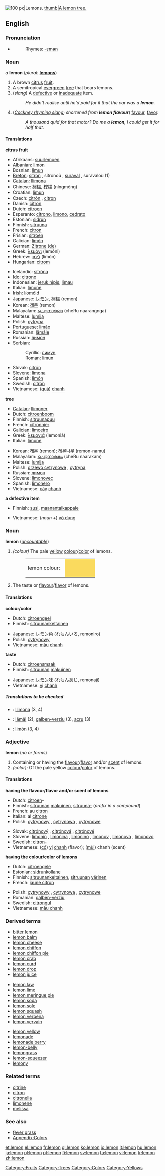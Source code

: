 {{wikipedia}}
[[Image:Lemon.jpg|thumb|right|100 px|Lemons.]]
[[image:Lemon tree Berkeley.JPG|thumb|A lemon tree.]]
==English==

===Pronunciation===
*{{IPA|/ˈlemən/}}
*:Rhymes: [[Rhymes:English:-ɛmən|-ɛmən]]

===Noun===
''a'' '''lemon''' (''plural:'' '''[[lemons]]''')

# A brown [[citrus]] [[fruit]].
# A semitropical [[evergreen]] [[tree]] that bears lemons.
# (''slang'') A [[defective]] or [[inadequate]] item.
#:''He didn't realise until he'd paid for it that the car was a '''lemon'''.''
# (''[[Cockney rhyming slang]]; shortened from '''lemon flavour''''') [[favour]], [[favor]].
#:''A thousand quid for that motor? Do me a '''lemon''', I could get it for half that.''

====Translations====

'''citrus fruit'''
{{Top}}
*Afrikaans: [[suurlemoen]]
*Albanian: [[limon]] {{m}}
*Bosnian: [[limun]] {{m}}
*[[Breton]]: [[sitron]] {{m}}, sitronoù {{p}}, [[suraval]] {{m}}, suravaloù {{p}} (1)
*[[Catalan]]: [[llimona]] {{f}}
*Chinese: [[檸檬]], [[柠檬]] (níngméng)
*Croatian: [[limun]] {{m}}
*Czech: [[citrón]] {{m}}, [[citron]]
*Danish: [[citron#Danish|citron]]
*Dutch: [[citroen]] {{f}}
*Esperanto: [[citrono]], [[limono]], [[cedrato]]
*Estonian: [[sidrun]]
*Finnish: [[sitruuna]]
*French: [[citron#French|citron]] {{m}}
*Frisian: [[sitroen]]
*Galician: [[limón]] {{m}}
*German: [[Zitrone]] [[:de:Zitrone| (de)]] {{f}}
*Greek: [[λεμόνι]] (lemóni) {{n}}
*Hebrew: [[לימון]] (limón) {{m}}
*Hungarian: [[citrom]]
{{mid}}
*Icelandic: [[sítróna]]
*Ido: [[citrono]]
*Indonesian: [[jeruk nipis]], [[limau]]
*Italian: [[limone]] {{m}}
*Irish: [[líomóid]] {{f}}
*Japanese: [[レモン]], [[檸檬]] (remon)
*Korean: [[레몬]] (remon)
*Malayalam: [[ചെറുനാരങ്ങ]] (cheRu naarangnga)
*Maltese: [[lumija]]
*Polish: [[cytryna]] {{f}}
*Portuguese: [[limão]] {{m}}
*Romanian: [[lămâie]] {{f}}
*Russian: [[лимон]] {{m}}
*Serbian:
*:Cyrillic: [[лимун]] {{m}}
*:Roman: [[limun]] {{m}}
*Slovak: [[citrón#Slovak|citrón]] {{m}}
*Slovene: [[limona]] {{f}}
*Spanish: [[limón]] {{m}}
*Swedish: [[citron]] {{c}}
*Vietnamese: ([[quả]]) [[chanh]]
{{Bottom}}

'''tree'''
{{Top}}
*[[Catalan]]: [[llimoner]] {{m}}
*Dutch: [[citroenboom]]
*Finnish: [[sitruunapuu]]
*French: [[citronnier]] {{m}}
*Galician: [[limoeiro]] {{m}}
*Greek: [[λεμονιά]] (lemoniá) {{f}}
*Italian: [[limone]] {{m}}
{{mid}}
*Korean: [[레몬]] (remon); [[레몬나무]] (remon-namu)
*Malayalam: [[ചെറുനാരകം]] (cheRu naarakam)
*Maltese: [[lumija]]
*Polish: [[drzewo cytrynowe]] {{f}}, [[cytryna]] {{f}}
*Russian: [[лимон]] {{m}}
*Slovene: [[limonovec]] {{m}}
*Spanish: [[limonero]] {{m}}
*Vietnamese: [[cây]] [[chanh]]
{{Bottom}}

'''a defective item'''
{{Top}}
*Finnish: [[susi]], [[maanantaikappale]]
{{Mid}}
*Vietnamese: (''noun +'') [[vô dụng]]
{{Bottom}}

===Noun===
'''lemon''' (''[[uncountable]]'')

# ''(colour)'' The pale [[yellow]] [[colour]]/[[color]] of lemons.
#:<table><tr><td>lemon colour: &nbsp;</td><td bgcolor="#FADA5E" width="80">&nbsp; </td></tr></table>
# The taste or [[flavour]]/[[flavor]] of lemons.

====Translations====

'''colour/color'''
{{Top}}
*Dutch: [[citroengeel]]
*Finnish: [[sitruunankeltainen]]
{{Mid}}
*Japanese: [[レモン]]色 (れもんいろ, remoniro)
*Polish: [[cytrynowy]] {{m}}
*Vietnamese: [[màu]] [[chanh]]
{{Bottom}}

'''taste'''
{{Top}}
*Dutch: [[citroensmaak]]
*Finnish: [[sitruuna|sitruunan]] [[makuinen]]
{{Mid}}
*Japanese: [[レモン]]味 (れもんあじ, remonaji)
*Vietnamese: [[vị]] [[chanh]]
{{Bottom}}

=====Translations to be checked=====
{{checktrans}}
<!--Remove this section once all of the translations below have been moved into the tables above.-->

*{{ttbc|Catalan}}: [[llimona]] {{f}} (3, 4)
*{{ttbc|Romanian}}: [[lămâi]] {{m}} (2), [[galben-verziu]] (3), [[acru]] (3)
*{{ttbc|Spanish}}: [[limón]] {{m}} (3, 4)

===Adjective===
'''lemon''' (''no {{compar}} or {{superl}} forms'')

# Containing or having the [[flavour]]/[[flavor]] and/or [[scent]] of lemons.
# ''(color):'' Of the pale yellow [[colour]]/[[color]] of lemons.

====Translations====

'''having the flavour/flavor and/or scent of lemons'''
{{top}}
*Dutch: [[citroen]]-
*Finnish: [[sitruuna|sitruunan]] [[makuinen]], [[sitruuna|sitruuna-]] (''prefix in a compound'')
*French: au [[citron]]
*Italian: al [[citrone]]
*Polish: [[cytrynowy]] {{m}}, [[cytrynowa]] {{f}}, [[cytrynowe]] {{n}}
{{mid}}
*Slovak: [[citrónový]] {{m}}, [[citrónová]] {{f}}, [[citrónové]] {{n}}
*Slovene: [[limonin]] {{m}}, [[limonina]] {{f}}, [[limonino]] {{n}}, [[limonov]] {{m}}, [[limonova]] {{f}}, [[limonovo]] {{n}}
*Swedish: [[citron-]]
*Vietnamese: ([[có]]) [[vị]] [[chanh]] (flavor); ([[mùi]]) chanh (scent)
{{bottom}}

'''having the colour/color of lemons'''
{{top}}
*Dutch: [[citroengele]]
*Estonian: [[sidrunkollane]]
*Finnish: [[sitruunankeltainen]], [[sitruuna|sitruunan]] [[värinen]]
*French: [[jaune citron]]
{{mid}}
*Polish: [[cytrynowy]] {{m}}, [[cytrynowa]] {{f}}, [[cytrynowe]] {{n}}
*Romanian: [[galben-verziu]]
*Swedish: [[citrongul]]
*Vietnamese: [[màu chanh]]
{{bottom}}

===Derived terms===
{{top3}}
*[[bitter lemon]]
*[[lemon balm]]
*[[lemon cheese]]
*[[lemon chiffon]]
*[[lemon chiffon pie]]
*[[lemon crab]]
*[[lemon curd]]
*[[lemon drop]]
*[[lemon juice]]
{{mid3}}
*[[lemon law]]
*[[lemon lime]]
*[[lemon meringue pie]]
*[[lemon soda]]
*[[lemon sole]]
*[[lemon squash]]
*[[lemon verbena]]
*[[lemon vervain]]
{{mid3}}
*[[lemon yellow]]
*[[lemonade]]
*[[lemonade berry]]
*[[lemon-belly]]
*[[lemongrass]]
*[[lemon-squeezer]]
*[[lemony]]
{{bottom}}

===Related terms===
*[[citrine]]
*[[citron]]
*[[citronella]]
*[[limonene]]
*[[melissa]]

===See also===
*[[fever grass]]
*[[Appendix:Colours|Appendix:Colors]]

[[Category:Fruits]]
[[Category:Trees]]
[[Category:Colors]]
[[Category:Yellows]]

[[et:lemon]]
[[el:lemon]]
[[fr:lemon]]
[[gl:lemon]]
[[ko:lemon]]
[[io:lemon]]
[[it:lemon]]
[[hu:lemon]]
[[ja:lemon]]
[[pl:lemon]]
[[pt:lemon]]
[[fi:lemon]]
[[sv:lemon]]
[[ta:lemon]]
[[vi:lemon]]
[[tr:lemon]]
[[zh:lemon]]